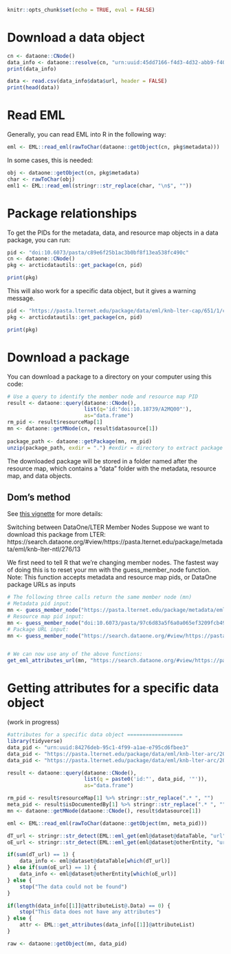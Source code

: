 ```r
knitr::opts_chunk$set(echo = TRUE, eval = FALSE)
```

# Download a data object

```r
cn <- dataone::CNode()
data_info <- dataone::resolve(cn, "urn:uuid:45dd7166-f4d3-4d32-abb9-f402af6fb237")
print(data_info)

data <- read.csv(data_info$data$url, header = FALSE)
print(head(data))
```

# Read EML

Generally, you can read EML into R in the following way:

```r
eml <- EML::read_eml(rawToChar(dataone::getObject(cn, pkg$metadata)))
```

In some cases, this is needed:

```r
obj <- dataone::getObject(cn, pkg$metadata)
char <- rawToChar(obj)
eml1 <- EML::read_eml(stringr::str_replace(char, "\n$", ""))
```

# Package relationships

To get the PIDs for the metadata, data, and resource map objects in a data package, you can run:

```r
pid <- "doi:10.6073/pasta/c89e6f25b1ac3b0bf8f13ea538fc490c"
cn <- dataone::CNode()
pkg <- arcticdatautils::get_package(cn, pid)

print(pkg)
```

This will also work for a specific data object, but it gives a warning message.

```r
pid <- "https://pasta.lternet.edu/package/data/eml/knb-lter-cap/651/1/c36ce118a59ed1508f963ea3ab5453b2"
pkg <- arcticdatautils::get_package(cn, pid)

print(pkg)
```

# Download a package

You can download a package to a directory on your computer using this code:

```r
# Use a query to identify the member node and resource map PID
result <- dataone::query(dataone::CNode(), 
                         list(q='id:"doi:10.18739/A2MQ00"'), 
                         as="data.frame")
rm_pid <- result$resourceMap[1]
mn <- dataone::getMNode(cn, result$datasource[1])
  
package_path <- dataone::getPackage(mn, rm_pid)
unzip(package_path, exdir = ".") #exdir = directory to extract package to
```

The downloaded package will be stored in a folder named after the resource map, which contains a "data" folder with the metadata, resource map, and data objects.

## Dom's method

See [this vignette](https://github.com/NCEAS/datamgmt/blob/master/vignettes/download_ADC_packages.Rmd) for more details:

Switching between DataOne/LTER Member Nodes 
Suppose we want to download this package from LTER: https://search.dataone.org/#view/https://pasta.lternet.edu/package/metadata/eml/knb-lter-ntl/276/13

We first need to tell R that we're changing member nodes. The fastest way of doing this is to reset your mn with the guess_member_node function. Note: This function accepts metadata and resource map pids, or DataOne package URLs as inputs

```r
# The following three calls return the same member node (mn)
# Metadata pid input: 
mn <- guess_member_node("https://pasta.lternet.edu/package/metadata/eml/knb-lter-ntl/276/13")
# Resource map pid input: 
mn <- guess_member_node("doi:10.6073/pasta/97c6d83a5f6a0a065ef3209fcb491b6e")
# Package URL input: 
mn <- guess_member_node("https://search.dataone.org/#view/https://pasta.lternet.edu/package/metadata/eml/knb-lter-ntl/276/13")


# We can now use any of the above functions:
get_eml_attributes_url(mn, "https://search.dataone.org/#view/https://pasta.lternet.edu/package/metadata/eml/knb-lter-ntl/276/13")
```



# Getting attributes for a specific data object
(work in progress)

```r
#attributes for a specific data object ==================
library(tidyverse)
data_pid <- "urn:uuid:84276deb-95c1-4f99-a1ae-e795cd6fbee3"
data_pid <- "https://pasta.lternet.edu/package/data/eml/knb-lter-arc/20036/8/58ea279a915035de63dd49efe5199b91"
data_pid <- "https://pasta.lternet.edu/package/data/eml/knb-lter-arc/20036/8/3d01ac18a00f43002baab41784029ca7" #no attr

result <- dataone::query(dataone::CNode(), 
                         list(q = paste0('id:"', data_pid, '"')), 
                         as="data.frame")

rm_pid <- result$resourceMap[1] %>% stringr::str_replace(".* ", "")
meta_pid <- result$isDocumentedBy[1] %>% stringr::str_replace(".* ", "")
mn <- dataone::getMNode(dataone::CNode(), result$datasource[1])

eml <- EML::read_eml(rawToChar(dataone::getObject(mn, meta_pid)))

dT_url <- stringr::str_detect(EML::eml_get(eml@dataset@dataTable, "url"), data_pid)
oE_url <- stringr::str_detect(EML::eml_get(eml@dataset@otherEntity, "url"), data_pid)

if(sum(dT_url) == 1) {
    data_info <- eml@dataset@dataTable[which(dT_url)]
} else if(sum(oE_url) == 1) {
    data_info <- eml@dataset@otherEntity[which(oE_url)]
} else {
    stop("The data could not be found")
}

if(length(data_info[[1]]@attributeList@.Data) == 0) {
    stop("This data does not have any attributes")
} else {
    attr <- EML::get_attributes(data_info[[1]]@attributeList)
}

raw <- dataone::getObject(mn, data_pid)
```

